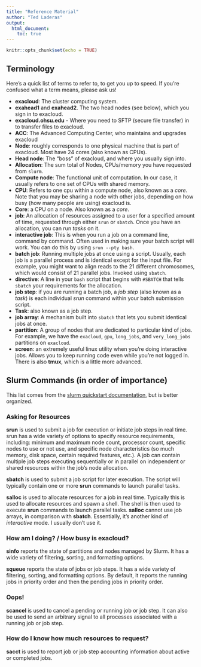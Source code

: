 ```yaml
---
title: "Reference Material"
author: "Ted Laderas"
output:
  html_document:
    toc: true
---
```


```r
knitr::opts_chunk$set(echo = TRUE)
```

## Terminology

Here's a quick list of terms to refer to, to get you up to speed. If you're confused what a term means, please ask us!

+ **exacloud**: The cluster computing system.
+ **exahead1** and **exahead2**. The two head nodes (see below), which you sign in to exacloud.
+ **exacloud.ohsu.edu** - Where you need to SFTP (secure file transfer) in to transfer files to exacloud.
+ **ACC**: The Advanced Computing Center, who maintains and upgrades exacloud
+ **Node**: roughly corresponds to one physical machine that is part of exacloud. Most have 24 cores (also known as CPUs).
+ **Head node**: The "boss" of exacloud, and where you usually sign into.
+ **Allocation**: The sum total of Nodes, CPUs/memory you have requested from `slurm`.
+ **Compute node**: The functional unit of computation. In our case, it usually refers to one set of CPUs with shared memory.
+ **CPU**: Refers to one cpu within a compute node, also known as a *core*. Note that you may be sharing a node with other jobs, depending on how busy (how many people are using) exacloud is.
+ **Core**: a CPU on a node. Also known as a *core*.
+ **job**: An allocation of resources assigned to a user for a specified amount of time, requested through either `srun` or `sbatch`. Once you have an allocation, you can run *tasks* on it.
+ **interactive job**: This is when you run a job on a command line, command by command. Often used in making sure your batch script will work. You can do this by using `srun --pty bash`. 
+ **batch job**: Running multiple jobs at once using a script. Usually, each job is a parallel process and is identical except for the input file. For example, you might want to align reads to the 21 different chromosomes, which would consist of 21 parallel jobs. Invoked using `sbatch`.
+ **directive**: A line in your `bash` script that begins with `#SBATCH` that tells `sbatch` your requirements for the allocation.
+ **job step**: if you are running a batch job, a *job step* (also known as a *task*) is each individual *srun* command within your batch submission script.
+ **Task**: also known as a job step. 
+ **job array**: A mechanism built into `sbatch` that lets you submit identical jobs at once.
+ **partition**: A group of nodes that are dedicated to particular kind of jobs. For example, we have the `exacloud`, `gpu`, `long_jobs`, and `very_long_jobs` partitions on `exacloud`. 
+ **screen**: an extremely useful linux utility when you're doing interactive jobs. Allows you to keep running code even while you're not logged in. There is also **tmux**, which is a little more advanced.

## Slurm Commands (in order of importance)

This list comes from the [slurm quickstart documentation](), but is better organized.

### Asking for Resources

**srun** is used to submit a job for execution or initiate job steps in real time. srun has a wide variety of options to specify resource requirements, including: minimum and maximum node count, processor count, specific nodes to use or not use, and specific node characteristics (so much memory, disk space, certain required features, etc.). A job can contain multiple job steps executing sequentially or in parallel on independent or shared resources within the job's node allocation.

**sbatch** is used to submit a job script for later execution. The script will typically contain one or more **srun** commands to launch parallel tasks.

**salloc** is used to allocate resources for a job in real time. Typically this is used to allocate resources and spawn a shell. The shell is then used to execute **srun** commands to launch parallel tasks. **salloc** cannot use job arrays, in comparison with **sbatch**. Essentially, it's another kind of *interactive* mode. I usually don't use it.

### How am I doing? / How busy is exacloud?

**sinfo** reports the state of partitions and nodes managed by Slurm. It has a wide variety of filtering, sorting, and formatting options.

**squeue** reports the state of jobs or job steps. It has a wide variety of filtering, sorting, and formatting options. By default, it reports the running jobs in priority order and then the pending jobs in priority order.

### Oops!

**scancel** is used to cancel a pending or running job or job step. It can also be used to send an arbitrary signal to all processes associated with a running job or job step.

### How do I know how much resources to request?

**sacct** is used to report job or job step accounting information about active or completed jobs.

